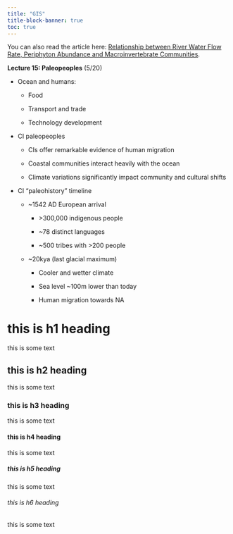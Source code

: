 ```yaml
---
title: "GIS"
title-block-banner: true 
toc: true
---
```


You can also read the article here: [Relationship between River Water Flow Rate, Periphyton Abundance and Macroinvertebrate Communities](https://owenchoy.github.io/portfolio/algae/algae.pdf).

**Lecture 15: Paleopeoples** (5/20)

-   Ocean and humans:

    -   Food

    -   Transport and trade

    -   Technology development

-   CI paleopeoples

    -   CIs offer remarkable evidence of human migration

    -   Coastal communities interact heavily with the ocean

    -   Climate variations significantly impact community and cultural shifts

-   CI “paleohistory” timeline

    -   \~1542 AD European arrival

        -   \>300,000 indigenous people

        -   \~78 distinct languages

        -   \~500 tribes with \>200 people

    -   \~20kya (last glacial maximum)

        -   Cooler and wetter climate

        -   Sea level \~100m lower than today

        -   Human migration towards NA

<h1>this is h1 heading</h1>

<p>this is some text</p>

<h2>this is h2 heading</h2>

<p>this is some text</p>

<h3>this is h3 heading</h3>

<p>this is some text</p>

<h4>this is h4 heading</h4>

<p>this is some text</p>

<h5>this is h5 heading</h5>

<p>this is some text</p>

<h6>this is h6 heading</h6>

<p>this is some text</p>

